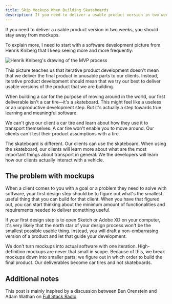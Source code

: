 ```yaml
---
title: Skip Mockups When Building Skateboards
description: If you need to deliver a usable product version in two weeks, you should stay away from mockups
---
```


If you need to deliver a usable product version in two weeks, you should stay away from mockups.

To explain more, I need to start with a software development picture from Henrik Kniberg that I keep seeing more and more frequently:

![Henrik Kniberg's drawing of the MVP process](./mvp-henrik-kniberg.png)

This picture teaches us that iterative product development doesn't mean that we deliver the final product in unusable parts to our clients. Instead, iterative product development should mean that we try our best to deliver usable versions of the product that we are building.

When building a car for the purpose of moving around in the world, our first deliverable isn't a car tire—it's a skateboard. This might feel like a useless or an unproductive development step. But it's actually a step towards true learning and meaningful software.

We can't give our client a car tire and learn about how they use it to transport themselves. A car tire won't enable you to move around. Our clients can't test their product assumptions with a tire.

The skateboard is different. Our clients can use the skateboard. When using the skateboard, our clients will learn more about what are the most important things about transport in general. We the developers will learn how our clients actually interact with a vehicle.

## The problem with mockups

When a client comes to you with a goal or a problem they need to solve with software, your first design step should be to figure out what's the smallest useful thing that you can build for that client. When you have that figured out, you can start thinking about the minimum amount of functionalities and requirements needed to deliver something useful.

If your first design step is to open Sketch or Adobe XD on your computer, it's very likely that the north star of your design process won't be the smallest possible usable thing. Instead, you will draft a non-embarrasing version of a product and let that guide your development.

We don't turn mockups into actual software with one iteration. High-definition mockups are never that small in scope. Because of this, we break mockups down into smaller parts; we figure out in which order to build the final product. Our deliverables become car tires and not skateboards.

## Additional notes

This post is mainly inspired by a discussion between Ben Orenstein and Adam Wathan on [Full Stack Radio](http://www.fullstackradio.com/101).

